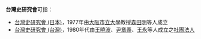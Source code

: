 '''台灣史研究會'''可指：
* [[台灣史研究會_(日本)|台灣史研究會 (日本)]]，1977年由[[大阪市立大學|大阪市立大學]]教授[[森田明|森田明]]等人成立
* [[台灣史研究會_(台灣)|台灣史研究會 (台灣)]]，1980年代由[[王曉波|王曉波]]、[[尹章義|尹章義]]、[[王永|王永]]等人成立之[[社團法人|社團法人]]

{{disambig|cat=六字組織機構消歧義}}
